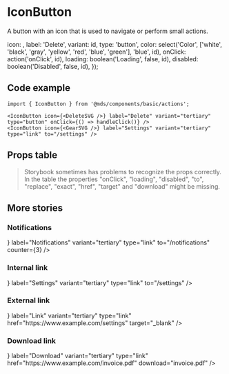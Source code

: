 
<Meta title="Components/basic/actions/IconButton" component={IconButton} />

# IconButton

A button with an icon that is used to navigate or perform small actions.

  icon: <DeleteSVG />,
  label: 'Delete',
  variant: id,
  type: 'button',
  color: select('Color', ['white', 'black', 'gray', 'yellow', 'red', 'blue', 'green'], 'blue', id),
  onClick: action('onClick', id),
  loading: boolean('Loading', false, id),
  disabled: boolean('Disabled', false, id),
});

<Preview withToolbar>
  <Story name="Primary">
    <IconButton {...getProps('primary')} />
  </Story>
  <Story name="Secondary">
    <IconButton {...getProps('secondary')} />
  </Story>
  <Story name="Tertiary">
    <IconButton {...getProps('tertiary')} />
  </Story>
</Preview>

## Code example

```tsx
import { IconButton } from '@mds/components/basic/actions';
```

```tsx
<IconButton icon={<DeleteSVG />} label="Delete" variant="tertiary" type="button" onClick={() => handleClick()} />
<IconButton icon={<GearSVG />} label="Settings" variant="tertiary" type="link" to="/settings" />
```

## Props table

<Props of={IconButton} />

> Storybook sometimes has problems to recognize the props correctly. In the table the properties "onClick", "loading", "disabled", "to", "replace", "exact", "href", "target" and "download" might be missing.

## More stories

### Notifications

<Preview withToolbar>
  <Story name="Notifications">
    <IconButton
      icon={<AlarmSVG />}
      label="Notifications"
      variant="tertiary"
      type="link"
      to="/notifications"
      counter={3}
    />
  </Story>
</Preview>

### Internal link

<Preview withToolbar>
  <Story name="Internal link">
    <IconButton icon={<GearSVG />} label="Settings" variant="tertiary" type="link" to="/settings" />
  </Story>
</Preview>

### External link

<Preview withToolbar>
  <Story name="External link">
    <IconButton
      icon={<ArrowRightSVG />}
      label="Link"
      variant="tertiary"
      type="link"
      href="https://www.example.com/settings"
      target="_blank"
    />
  </Story>
</Preview>

### Download link

<Preview withToolbar>
  <Story name="Download link">
    <IconButton
      icon={<DownloadSVG />}
      label="Download"
      variant="tertiary"
      type="link"
      href="https://www.example.com/invoice.pdf"
      download="invoice.pdf"
    />
  </Story>
</Preview>
